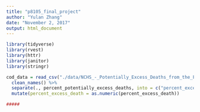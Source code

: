 ```yaml
---
title: "p8105_final_project"
author: "Yulan Zhang"
date: "November 2, 2017"
output: html_document
---
```



```r
library(tidyverse)
library(rvest)
library(httr)
library(janitor)
library(stringr)

```

```r
cod_data = read_csv("./data/NCHS_-_Potentially_Excess_Deaths_from_the_Five_Leading_Causes_of_Death.csv") %>%
  clean_names() %>%
  separate(., percent_potentially_excess_deaths, into = c("percent_excess_death"), sep = "%") %>%
  mutate(percent_excess_death = as.numeric(percent_excess_death))
```

```r
#####
```